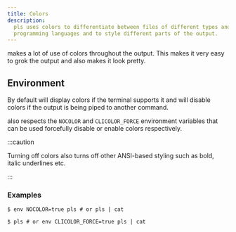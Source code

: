 ```yaml
---
title: Colors
description:
  pls uses colors to differentiate between files of different types and
  programming languages and to style different parts of the output.
---
```



<Pls /> makes a lot of use of colors throughout the output. This makes it very
easy to grok the output and also makes it look pretty.

## Environment

By default <Pls /> will display colors if the terminal supports it and will
disable colors if the output is being piped to another command.

<Pls /> also respects the `NOCOLOR` and `CLICOLOR_FORCE` environment variables
that can be used forcefully disable or enable colors respectively.

:::caution

Turning off colors also turns off other ANSI-based styling such as bold, italic
underlines etc.

:::

### Examples

```console
$ env NOCOLOR=true pls # or pls | cat
```

<ColorsOff />

```console
$ pls # or env CLICOLOR_FORCE=true pls | cat
```

<ColorsOn />
